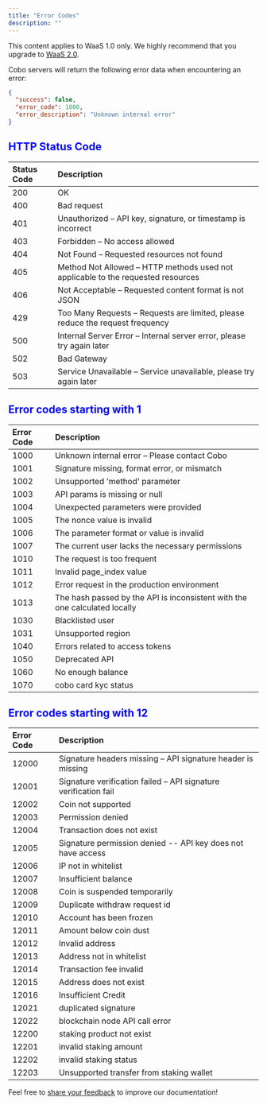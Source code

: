 ```yaml
---
title: "Error Codes"
description: ""
---
```

<Note>This content applies to WaaS 1.0 only. We highly recommend that you upgrade to [WaaS 2.0](https://www.cobo.com/developers/v2/guides/overview/introduction).</Note>

Cobo servers will return the following error data when encountering an error:

```json
{
  "success": false,
  "error_code": 1000,
  "error_description": "Unknown internal error"
}
```
## <font color="blue"> HTTP Status Code </font>
| **Status Code** | **Description** |
|:----|:----|
| 200 | OK
| 400 | Bad request
| 401 | Unauthorized – API key, signature, or timestamp is incorrect
| 403 | Forbidden – No access allowed
| 404 | Not Found – Requested resources not found
| 405 | Method Not Allowed – HTTP methods used not applicable to the requested resources
| 406 | Not Acceptable – Requested content format is not JSON
| 429 | Too Many Requests – Requests are limited, please reduce the request frequency
| 500 | Internal Server Error – Internal server error, please try again later
| 502 | Bad Gateway
| 503 | Service Unavailable – Service unavailable, please try again later

## <font color="blue"> Error codes starting with 1 </font>
| **Error Code** | **Description** |
|:----|:----|
| 1000 | Unknown internal error – Please contact Cobo
| 1001 | Signature missing, format error, or mismatch
| 1002 | Unsupported 'method' parameter
| 1003 | API params is missing or null
| 1004 | Unexpected parameters were provided
| 1005 | The nonce value is invalid
| 1006 | The parameter format or value is invalid
| 1007 | The current user lacks the necessary permissions
| 1010 | The request is too frequent
| 1011 | Invalid page_index value
| 1012 | Error request in the production environment
| 1013 | The hash passed by the API is inconsistent with the one calculated locally
| 1030 | Blacklisted user
| 1031 | Unsupported region
| 1040 | Errors related to access tokens
| 1050 | Deprecated API
| 1060 | No enough balance
| 1070 | cobo card kyc status


## <font color="blue"> Error codes starting with 12 </font>
| **Error Code** | **Description** |
|:----|:----|
| 12000 | Signature headers missing – API signature header is missing
| 12001 | Signature verification failed – API signature verification fail
| 12002 | Coin not supported
| 12003 | Permission denied
| 12004 | Transaction does not exist
| 12005 | Signature permission denied -- API key does not have access
| 12006 | IP not in whitelist
| 12007 | Insufficient balance
| 12008 | Coin is suspended temporarily
| 12009 | Duplicate withdraw request id
| 12010 | Account has been frozen
| 12011 | Amount below coin dust
| 12012 | Invalid address
| 12013 | Address not in whitelist
| 12014 | Transaction fee invalid
| 12015 | Address does not exist
| 12016 | Insufficient Credit
| 12021 | duplicated signature
| 12022 | blockchain node API call error
| 12200 | staking product not exist
| 12201 | invalid staking amount
| 12202 | invalid staking status
| 12203 | Unsupported transfer from staking wallet



<Tip>Feel free to [share your feedback](https://forms.zohopublic.com/cobo/form/DocumentFeedbackForm/formperma/QvLOhxJv1_JMsJ-1dleZ8Itb_7rzN-LtgvsDdxosoVI) to improve our documentation!</Tip>